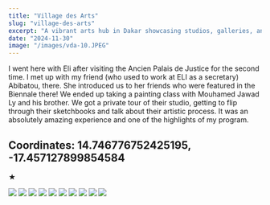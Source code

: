 ```yaml
---
title: "Village des Arts"
slug: "village-des-arts"
excerpt: "A vibrant arts hub in Dakar showcasing studios, galleries, and cultural events."
date: "2024-11-30"
image: "/images/vda-10.JPEG"
---
```


I went here with Eli after visiting the Ancien Palais de Justice for the second time. I met up with my friend (who used to work at ELI as a secretary) Abibatou, there. She introduced us to her friends who were featured in the Biennale there! We ended up taking a painting class with Mouhamed Jawad Ly and his brother. We got a private tour of their studio, getting to flip through their sketchbooks and talk about their artistic process. It was an absolutely amazing experience and one of the highlights of my program.

## **Coordinates:** 14.746776752425195, -17.457127899854584

★

<div className="gallery grid grid-cols-3 gap-4">
  <img src="/images/vda-1.JPEG" />
  <img src="/images/vda-2.JPEG" />
  <img src="/images/vda-3.JPEG" />
  <img src="/images/vda-4.JPEG" />
  <img src="/images/vda-5.JPEG" />
  <img src="/images/vda-6.JPEG" />
  <img src="/images/vda-7.JPEG" />
  <img src="/images/vda-8.JPEG" />
  <img src="/images/vda-9.JPEG" />
  <img src="/images/vda-10.JPEG" />
</div>
